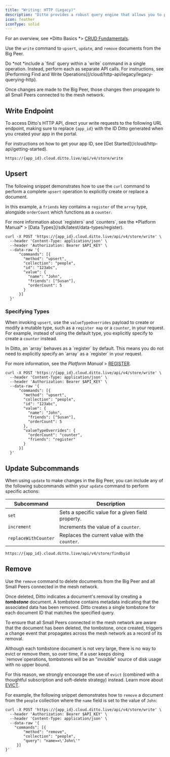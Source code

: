 ```yaml
---
title: "Writing: HTTP (Legacy)"
description: "Ditto provides a robust query engine that allows you to perform various filter operations to carry out traditional `create`, `read`, `update`, and `delete` (CRUD) operations."
icon: feather
iconType: solid
---
```

 For an overview, see *Ditto Basics *> [CRUD Fundamentals](/sdk/latest/crud/create).

Use the `write` command to `upsert`, `update`, and `remove` documents from the Big Peer.

<Warning>
  Do *not *include a `find` query within a `write` command in a single operation. Instead, perform each as separate API calls. For instructions, see [Performing Find and Write Operations](/cloud/http-api/legacy/legacy-querying-http).
</Warning>


Once changes are made to the Big Peer, those changes then propagate to all Small Peers connected to the mesh network.

## Write Endpoint

To access Ditto's HTTP API, direct your write requests to the following URL endpoint, making sure to replace `{app_id}` with the ID Ditto generated when you created your app in the portal.

<Info>
For instructions on how to get your app ID, see [Get Started](/cloud/http-api/getting-started).
</Info>


```none
https://{app_id}.cloud.ditto.live/api/v4/store/write
```


## Upsert

The following snippet demonstrates how to use the `curl` command to perform a complete `upsert` operation to explicitly create or replace a document.

In this example, a `friends` key contains a `register` of the `array` type, alongside `orderCount` which functions as a `counter`.

<Info>
For more information about `registers` and `counters`, see the *Platform Manual* > [Data Types](/sdk/latest/data-types/register).
</Info>

```curl cURL
curl -X POST 'https://{app_id}.cloud.ditto.live/api/v4/store/write' \
  --header 'Content-Type: application/json' \
  --header 'Authorization: Bearer $API_KEY' \
  --data-raw '{
      "commands": [{
        "method": "upsert",
        "collection": "people",
        "id": "123abc",
        "value": {
          "name": "John",
          "friends": ["Susan"],
          "orderCount": 5
        }
      }]
  }'
```

### Specifying Types

When invoking `upsert`, use the `valueTypeOverrides` payload to create or modify a mutable type, such as a `register map` or a `counter`, in your request. For example, instead of using the default type, you explicitly specify to create a `counter` instead.

<Info>
In Ditto, an `array` behaves as a `register` by default. This means you do not need to explicitly specify an `array` as a `register` in your request.

For more information, see the *Platform Manual* > [REGISTER](/cloud/http-api/legacy/writing-http-legacy).

</Info>

```curl cURL
curl -X POST 'https://{app_id}.cloud.ditto.live/api/v4/store/write' \
  --header 'Content-Type: application/json' \
  --header 'Authorization: Bearer $API_KEY' \
  --data-raw '{
      "commands": [{
        "method": "upsert",
        "collection": "people",
        "id": "123abc",
        "value": {
          "name": "John",
          "friends": ["Susan"],
          "orderCount": 5
        },
        "valueTypeOverrides": {
          "orderCount": "counter",
          "friends": "register"
        }
      }]
  }'
```


## Update Subcommands

When using `update` to make changes in the Big Peer, you can include any of the following  subcommands within your `update` command to perform specific actions:

| **Subcommand**       | **Description**                                   |
| -------------------- | ------------------------------------------------- |
| `set`                | Sets a specific value for a given field property. |
| `increment`          | Increments the value of a `counter`.              |
| `replaceWithCounter` | Replaces the current value with the `counter`.    |



```none
https://{app_id}.cloud.ditto.live/api/v4/store/findbyid
```


## Remove

Use the `remove` command to delete documents from the Big Peer and all Small Peers connected in the mesh network.

Once deleted, Ditto indicates a document's removal by creating a ***tombstone*** document. A tombstone contains metadata indicating that the associated data has been removed. Ditto creates a single tombstone for each document ID that matches the specified query.

To ensure that all Small Peers connected in the mesh network are aware that the document has been deleted, the tombstone, once created, triggers a change event that propagates across the mesh network as a record of its removal.


<Warning>
Although each tombstone document is not very large, there is no way to evict or remove them, so over time, if a user keeps doing `remove`operations, tombstones will be an "invisible" source of disk usage with no upper bound.

For this reason, we strongly encourage the use of `evict` (combined with a thoughtful subscription and soft-delete strategy) instead. Learn more about [EVICT](/cloud/http-api/legacy/writing-http-legacy).
</Warning>


For example, the following snippet demonstrates how to `remove` a document from the `people` collection where the `name` field is set to the value of `John`:

```curl cURL
curl -X POST 'https://{app_id}.cloud.ditto.live/api/v4/store/write' \
  --header 'Authorization: Bearer $API_KEY' \
  --header 'Content-Type: application/json' \
  --data-raw '{
    "commands": [{
        "method": "remove",
        "collection": "people",
        "query": "name==\'John\'"
     }]
}'
```


